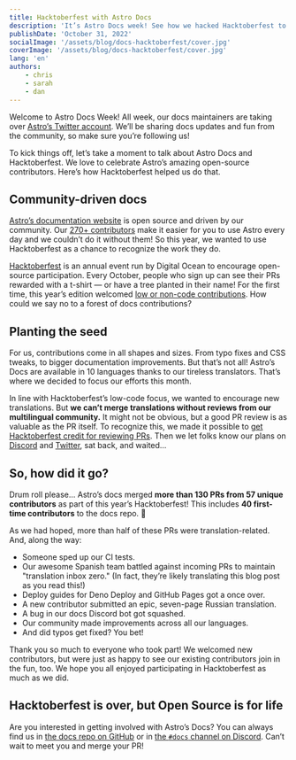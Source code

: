 ```yaml
---
title: Hacktoberfest with Astro Docs
description: 'It’s Astro Docs week! See how we hacked Hacktoberfest to celebrate our awesome contributors this October.'
publishDate: 'October 31, 2022'
socialImage: '/assets/blog/docs-hacktoberfest/cover.jpg'
coverImage: '/assets/blog/docs-hacktoberfest/cover.jpg'
lang: 'en'
authors:
    - chris
    - sarah
    - dan
---
```



Welcome to Astro Docs Week! All week, our docs maintainers are taking over [Astro’s Twitter account](https://twitter.com/astrodotbuild). We’ll be sharing docs updates and fun from the community, so make sure you’re following us!

To kick things off, let’s take a moment to talk about Astro Docs and Hacktoberfest. We love to celebrate Astro’s amazing open-source contributors. Here’s how Hacktoberfest helped us do that.

## Community-driven docs

<BlogContentImage src={community} alt="Avatars for the many, many contributors to Astro docs" />

[Astro’s documentation website](https://docs.astro.build/) is open source and driven by our community. Our [270+ contributors](https://github.com/withastro/docs/graphs/contributors) make it easier for you to use Astro every day and we couldn’t do it without them! So this year, we wanted to use Hacktoberfest as a chance to recognize the work they do.

[Hacktoberfest](https://hacktoberfest.com/) is an annual event run by Digital Ocean to encourage open-source participation. Every October, people who sign up can see their PRs rewarded with a t-shirt — or have a tree planted in their name! For the first time, this year’s edition welcomed [low or non-code contributions](https://hacktoberfest.com/about/#low-or-non-code). How could we say no to a forest of docs contributions?

## Planting the seed

For us, contributions come in all shapes and sizes. From typo fixes and CSS tweaks, to bigger documentation improvements. But that’s not all! Astro’s Docs are available in 10 languages thanks to our tireless translators. That’s where we decided to focus our efforts this month.

In line with Hacktoberfest’s low-code focus, we wanted to encourage new translations. But **we can’t merge translations without reviews from our multilingual community.** It might not be obvious, but a good PR review is as valuable as the PR itself. To recognize this, we made it possible to [get Hacktoberfest credit for reviewing PRs](https://github.com/withastro/docs/blob/main/.github/hacktoberfest.md). Then we let folks know our plans on [Discord](https://astro.build/chat) and [Twitter](https://twitter.com/astrodotbuild/status/1576221838950412289), sat back, and waited…

## So, how did it go?

Drum roll please... Astro’s docs merged **more than 130 PRs from 57 unique contributors** as part of this year’s Hacktoberfest! This includes **40 first-time contributors** to the docs repo. 🎉

As we had hoped, more than half of these PRs were translation-related. And, along the way:

- Someone sped up our CI tests. 
- Our awesome Spanish team battled against incoming PRs to maintain "translation inbox zero." (In fact, they’re likely translating this blog post as you read this!) 
- Deploy guides for Deno Deploy and GitHub Pages got a once over. 
- A new contributor submitted an epic, seven-page Russian translation. 
- A bug in our docs Discord bot got squashed.
- Our community made improvements across all our languages. 
- And did typos get fixed? You bet!

Thank you so much to everyone who took part! We welcomed new contributors, but were just as happy to see our existing contributors join in the fun, too. We hope you all enjoyed participating in Hacktoberfest as much as we did.

## Hacktoberfest is over, but Open Source is for life

Are you interested in getting involved with Astro’s Docs? You can always find us in [the docs repo on GitHub](https://github.com/withastro/docs) or in [the `#docs` channel on Discord](https://astro.build/chat). Can’t wait to meet you and merge your PR!
